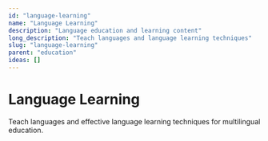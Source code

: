 ```yaml
---
id: "language-learning"
name: "Language Learning"
description: "Language education and learning content"
long_description: "Teach languages and language learning techniques"
slug: "language-learning"
parent: "education"
ideas: []
---
```


# Language Learning

Teach languages and effective language learning techniques for multilingual education.
